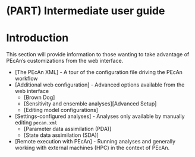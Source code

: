 # (PART) Intermediate user guide {-}

# Introduction

This section will provide information to those wanting to take advantage of PEcAn's customizations from the web interface.

* [The PEcAn XML] - A tour of the configuration file driving the PEcAn workflow
* [Additional web configuration] - Advanced options available from the web interface
    - [Brown Dog]
    - [Sensitivity and ensemble analyses][Advanced Setup]
    - [Editing model configurations]
* [Settings-configured analyses] - Analyses only available by manually editing `pecan.xml`
    - [Parameter data assimilation (PDA)]
    - [State data assimilation (SDA)]
* [Remote execution with PEcAn] - Running analyses and generally working with external machines (HPC) in the context of PEcAn.
